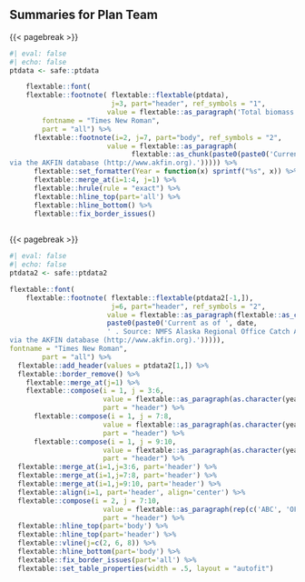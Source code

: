 ## Summaries for Plan Team

{{< pagebreak >}} 

```r
#| eval: false
#| echo: false
ptdata <- safe::ptdata

    flextable::font(
    flextable::footnote( flextable::flextable(ptdata), 
                         j=3, part="header", ref_symbols = "1", 
                        value = flextable::as_paragraph('Total biomass (age 4+) estimates from age-structured model.')),
        fontname = "Times New Roman",
        part = "all") %>% 
      flextable::footnote(i=2, j=7, part="body", ref_symbols = "2", 
                        value = flextable::as_paragraph(
                              flextable::as_chunk(paste0(paste0('Current as of ', date, ' . Source: NMFS Alaska Regional Office Catch Accounting System
via the AKFIN database (http://www.akfin.org).'))))) %>% 
      flextable::set_formatter(Year = function(x) sprintf("%s", x)) %>% 
      flextable::merge_at(i=1:4, j=1) %>% 
      flextable::hrule(rule = "exact") %>% 
      flextable::hline_top(part='all') %>% 
      flextable::hline_bottom() %>% 
      flextable::fix_border_issues()
      
```

{{< pagebreak >}} 

```r
#| eval: false
#| echo: false
ptdata2 <- safe::ptdata2

flextable::font(
    flextable::footnote( flextable::flextable(ptdata2[-1,]), 
                         j=6, part="header", ref_symbols = "2", 
                        value = flextable::as_paragraph(flextable::as_chunk(
                        paste0(paste0('Current as of ', date, 
                        ' . Source: NMFS Alaska Regional Office Catch Accounting System
via the AKFIN database (http://www.akfin.org).'))))),
fontname = "Times New Roman",
        part = "all") %>% 
  flextable::add_header(values = ptdata2[1,]) %>% 
  flextable::border_remove() %>% 
    flextable::merge_at(j=1) %>% 
    flextable::compose(i = 1, j = 3:6, 
                       value = flextable::as_paragraph(as.character(year-1)), 
                       part = "header") %>% 
      flextable::compose(i = 1, j = 7:8, 
                       value = flextable::as_paragraph(as.character(year)), 
                       part = "header") %>% 
      flextable::compose(i = 1, j = 9:10, 
                       value = flextable::as_paragraph(as.character(year+1)), 
                       part = "header") %>% 
  flextable::merge_at(i=1,j=3:6, part='header') %>% 
  flextable::merge_at(i=1,j=7:8, part='header') %>% 
  flextable::merge_at(i=1,j=9:10, part='header') %>%
  flextable::align(i=1, part='header', align='center') %>% 
  flextable::compose(i = 2, j = 7:10, 
                       value = flextable::as_paragraph(rep(c('ABC', 'OFL'), 2)), 
                       part = "header") %>% 
  flextable::hline_top(part='body') %>% 
  flextable::hline_top(part='header') %>% 
  flextable::vline(j=c(2, 6, 8)) %>% 
  flextable::hline_bottom(part='body') %>% 
  flextable::fix_border_issues(part='all') %>% 
  flextable::set_table_properties(width = .5, layout = "autofit")
  
```
